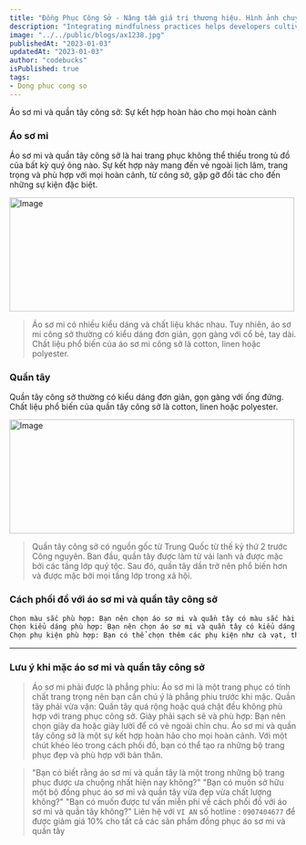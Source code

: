 ```yaml
---
title: "Đồng Phục Công Sở - Nâng tầm giá trị thương hiệu. Hình ảnh chuyên nghiệp, thành công bền vững"
description: "Integrating mindfulness practices helps developers cultivate present-moment awareness, fostering focus, problem-solving, and work-life balance."
image: "../../public/blogs/ax1238.jpg"
publishedAt: "2023-01-03"
updatedAt: "2023-01-03"
author: "codebucks"
isPublished: true
tags:
- Dong phuc cong so
---
```


Áo sơ mi và quần tây công sở: Sự kết hợp hoàn hảo cho mọi hoàn cảnh
### Áo sơ mi
Áo sơ mi và quần tây công sở là hai trang phục không thể thiếu trong tủ đồ của bất kỳ quý ông nào. Sự kết hợp này mang đến vẻ ngoài lịch lãm, trang trọng và phù hợp với mọi hoàn cảnh, từ công sở, gặp gỡ đối tác cho đến những sự kiện đặc biệt.

<Image
  src="/blogs/ax1204.jpg"
  width="500"
  height="200"
  alt="Image"
  sizes="100vw"
/>

> Áo sơ mi có nhiều kiểu dáng và chất liệu khác nhau. Tuy nhiên, áo sơ mi công sở thường có kiểu dáng đơn giản, gọn gàng với cổ bẻ, tay dài. Chất liệu phổ biến của áo sơ mi công sở là cotton, linen hoặc polyester.

### Quần tây

Quần tây công sở thường có kiểu dáng đơn giản, gọn gàng với ống đứng. Chất liệu phổ biến của quần tây công sở là cotton, linen hoặc polyester.

<Image
  src="/blogs/ax1203.jpg"
  width="500"
  height="200"
  alt="Image"
  sizes="100vw"
/>

> Quần tây công sở có nguồn gốc từ Trung Quốc từ thế kỷ thứ 2 trước Công nguyên. Ban đầu, quần tây được làm từ vải lanh và được mặc bởi các tầng lớp quý tộc. Sau đó, quần tây dần trở nên phổ biến hơn và được mặc bởi mọi tầng lớp trong xã hội. 


### Cách phối đồ với áo sơ mi và quần tây công sở
```html {1-3,4} title="Cách phối đồ" caption="This is index.html file" showLineNumbers /will/
Chọn màu sắc phù hợp: Bạn nên chọn áo sơ mi và quần tây có màu sắc hài hòa với nhau. Nếu bạn muốn có vẻ ngoài thanh lịch, bạn có thể chọn áo sơ mi và quần tây có cùng tông màu. Nếu bạn muốn có vẻ ngoài trẻ trung, bạn có thể chọn áo sơ mi và quần tây có màu sắc tương phản.
Chọn kiểu dáng phù hợp: Bạn nên chọn áo sơ mi và quần tây có kiểu dáng phù hợp với vóc dáng của mình. Nếu bạn có vóc dáng cao ráo, bạn có thể chọn áo sơ mi và quần tây có kiểu dáng ôm sát. Nếu bạn có vóc dáng hơi gầy, bạn có thể chọn áo sơ mi và quần tây có kiểu dáng rộng rãi hơn.
Chọn phụ kiện phù hợp: Bạn có thể chọn thêm các phụ kiện như cà vạt, thắt lưng, đồng hồ để hoàn thiện vẻ ngoài của mình.
```


---


### Lưu ý khi mặc áo sơ mi và quần tây công sở

>Áo sơ mi phải được là phẳng phiu: Áo sơ mi là một trang phục có tính chất trang trọng nên bạn cần chú ý là phẳng phiu trước khi mặc.
Quần tây phải vừa vặn: Quần tây quá rộng hoặc quá chật đều không phù hợp với trang phục công sở.
Giày phải sạch sẽ và phù hợp: Bạn nên chọn giày da hoặc giày lười để có vẻ ngoài chỉn chu.
Áo sơ mi và quần tây công sở là một sự kết hợp hoàn hảo cho mọi hoàn cảnh. Với một chút khéo léo trong cách phối đồ, bạn có thể tạo ra những bộ trang phục đẹp và phù hợp với bản thân.

> "Bạn có biết rằng áo sơ mi và quần tây là một trong những bộ trang phục được ưa chuộng nhất hiện nay không?"
> "Bạn có muốn sở hữu một bộ đồng phục áo sơ mi và quần tây vừa đẹp vừa chất lượng không?"
> "Bạn có muốn được tư vấn miễn phí về cách phối đồ với áo sơ mi và quần tây không?"
> Liên hệ với `VI AN` số hotline : `0907404677` để được giảm giá 10% cho tất cả các sản phẩm đồng phục áo sơ mi và quần tây
